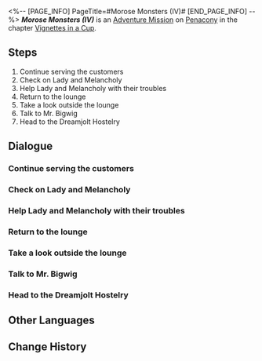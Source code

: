 <%-- [PAGE_INFO]
PageTitle=#Morose Monsters (IV)#
[END_PAGE_INFO] --%>
{{Stub|Dialogue.}}
{{Mission Infobox
|id            = 8021104
|title         = 
|image         = <!--Mission Morose Monsters (IV).png-->
|type          = Adventure
|event_name    = 
|chapter       = Vignettes in a Cup
|requirements  = [[Adventure Mission]] ''[[Morose Monsters (III)]]'' completed
|summary       = <!--official mission summary from Fate's Atlas-->
|characters    = Lady; Melancholy; Trailblazer
|startLocation = [[Penacony]] - [[The Reverie (Dreamscape)]]
|world         = Penacony
|area          = The Reverie (Dreamscape)
|prev          = Morose Monsters (III)
|next          = Morose Monsters (V)
|exp           = 150
|credits       = 30000
|stellarJade   = 10
|other         = {{Card List|Traveler's Guide*4; Lost Crystal*3}}
}}
'''''Morose Monsters (IV)''''' is an [[Adventure Mission]] on [[Penacony]] in the chapter [[Vignettes in a Cup]].

==Steps==
# Continue serving the customers
# Check on Lady and Melancholy
# Help Lady and Melancholy with their troubles
# Return to the lounge
# Take a look outside the lounge
# Talk to Mr. Bigwig
# Head to the Dreamjolt Hostelry

<!--
==Gameplay Notes==

--><!--
==Trial Character==

-->
==Dialogue==
{{Stub Dialogue}}
===Continue serving the customers===
{{Mission Description|type=adventure|location=<!--to be added-->|Siobhan, the manager of Dreamjolt Hostelry, offered you an assignment to temporarily take over the job of drinksmith.<br />Let's continue serving the customers.}}
{{Dialogue Start}}
:{{tx}}
{{Dialogue End}}

===Check on Lady and Melancholy===
{{Mission Description|type=adventure|location=The Reverie (Dreamscape)|update|Siobhan, the manager of Dreamjolt Hostelry, offered you an assignment to temporarily take over the job of drinksmith.<br />It's time to close for business, but Lady and Melancholy are still lingering in the lounge. Go and find out what they're up to.}}
{{Dialogue Start}}
:{{tx}}
{{Dialogue End}}

===Help Lady and Melancholy with their troubles===
{{Mission Description|type=adventure|location=<!--to be added-->|update|Siobhan, the manager of Dreamjolt Hostelry, offered you an assignment to temporarily take over the job of drinksmith.<br />It turns out that Lady intends to confess its feelings to Melancholy, but it struggles to articulate its words, and Melancholy remains pessimistic... Perhaps you can help.}}
{{Dialogue Start}}
:{{tx}}
{{Dialogue End}}

===Return to the lounge===
{{Mission Description|type=adventure|location=<!--to be added-->|update|Siobhan, the manager of Dreamjolt Hostelry, offered you an assignment to temporarily take over the job of drinksmith.<br />The monsters are calling for help. Get out there and find out what's going on!}}
{{Dialogue Start}}
:{{tx}}
{{Dialogue End}}

===Take a look outside the lounge===
{{Dialogue Start}}
:{{tx}}
{{Dialogue End}}

===Talk to Mr. Bigwig===
{{Mission Description|type=adventure|location=The Reverie (Dreamscape)|update|Siobhan, the manager of Dreamjolt Hostelry, offered you an assignment to temporarily take over the job of drinksmith.<br />Siobhan has left the lounge, but it seems like Mr. Bigwig wishes to speak with you. Go and chat with it.}}
{{Dialogue Start}}
:{{tx}}
{{Dialogue End}}

===Head to the Dreamjolt Hostelry===
{{Mission Description|type=adventure|location=The Reverie (Dreamscape)|update|Siobhan, the manager of Dreamjolt Hostelry, offered you an assignment to temporarily take over the job of drinksmith.<br />Time to get back in business.}}
{{Dialogue Start}}
:{{tx}}
{{Dialogue End}}

==Other Languages==
{{Other Languages
|en   = Morose Monsters (IV)
|zhs  = 忧伤的怪物们·其四
|zht  = 憂傷的怪物們•其四
|ja   = 悲しき化け物たち・4
|ko   = 우울한 몬스터들•4
|es   = Monstruos melancólicos&nbsp;IV
|fr   = Monstres moroses (IV)
|ru   = Опечаленные монстры IV
|th   = เหล่ามอนสเตอร์ที่เศร้าโศก 4
|vi   = Quái Vật Buồn 4
|de   = Melancholische Monster (Teil 4)
|id   = Para Monster yang Bersedih 4
|pt   = Monstros Taciturnos (IV)
}}

==Change History==
{{Change History|2.1}}
